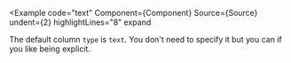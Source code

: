 
<Example
  code="text"
  Component={Component}
  Source={Source}
  undent={2}
  highlightLines="8"
  expand
>
  The default column `type` is `text`.  You don't need to specify it but you
  can if you like being explicit.
</Example>
